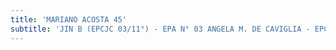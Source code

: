 ```yaml
---
title: 'MARIANO ACOSTA 45'
subtitle: 'JIN B (EPCJC 03/11°) - EPA N° 03 ANGELA M. DE CAVIGLIA - EPC N° 03 ANGELA M. DE CAVIGLIA'
---
```



